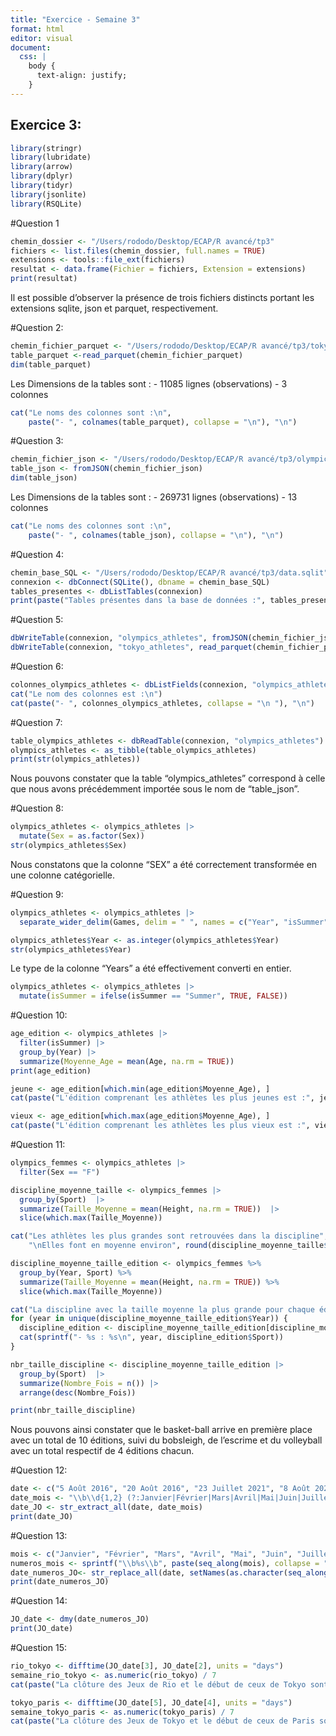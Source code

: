 ```yaml
---
title: "Exercice - Semaine 3"
format: html
editor: visual
document:
  css: |
    body {
      text-align: justify;
    }
---
```


## Exercice 3:

```r
library(stringr)
library(lubridate)
library(arrow)
library(dplyr)
library(tidyr)
library(jsonlite)
library(RSQLite)
```

#Question 1

```r
chemin_dossier <- "/Users/rododo/Desktop/ECAP/R avancé/tp3"
fichiers <- list.files(chemin_dossier, full.names = TRUE)
extensions <- tools::file_ext(fichiers)
resultat <- data.frame(Fichier = fichiers, Extension = extensions)
print(resultat)
```

Il est possible d'observer la présence de trois fichiers distincts portant les extensions sqlite, json et parquet, respectivement.

#Question 2:

```r
chemin_fichier_parquet <- "/Users/rododo/Desktop/ECAP/R avancé/tp3/tokyo_athletes.parquet"
table_parquet <-read_parquet(chemin_fichier_parquet)
dim(table_parquet)
```

Les Dimensions de la tables sont : - 11085 lignes (observations) - 3 colonnes

```r
cat("Le noms des colonnes sont :\n",
    paste("- ", colnames(table_parquet), collapse = "\n"), "\n")
```

#Question 3:

```r
chemin_fichier_json <- "/Users/rododo/Desktop/ECAP/R avancé/tp3/olympics_athletes.json"
table_json <- fromJSON(chemin_fichier_json)
dim(table_json)
```

Les Dimensions de la tables sont : - 269731 lignes (observations) - 13 colonnes

```r
cat("Le noms des colonnes sont :\n",
    paste("- ", colnames(table_json), collapse = "\n"), "\n")
```

#Question 4:

```r
chemin_base_SQL <- "/Users/rododo/Desktop/ECAP/R avancé/tp3/data.sqlit"
connexion <- dbConnect(SQLite(), dbname = chemin_base_SQL)
tables_presentes <- dbListTables(connexion)
print(paste("Tables présentes dans la base de données :", tables_presentes))
```

#Question 5:

```r
dbWriteTable(connexion, "olympics_athletes", fromJSON(chemin_fichier_json),overwrite = TRUE)
dbWriteTable(connexion, "tokyo_athletes", read_parquet(chemin_fichier_parquet),overwrite = TRUE)

```

#Question 6:

```r
colonnes_olympics_athletes <- dbListFields(connexion, "olympics_athletes")
cat("Le nom des colonnes est :\n")
cat(paste("- ", colonnes_olympics_athletes, collapse = "\n "), "\n")
```

#Question 7:

```r
table_olympics_athletes <- dbReadTable(connexion, "olympics_athletes")
olympics_athletes <- as_tibble(table_olympics_athletes)
print(str(olympics_athletes))
```

Nous pouvons constater que la table "olympics_athletes" correspond à celle que nous avons précédemment importée sous le nom de "table_json".

#Question 8:

```r
olympics_athletes <- olympics_athletes |> 
  mutate(Sex = as.factor(Sex))
str(olympics_athletes$Sex)
```

Nous constatons que la colonne "SEX" a été correctement transformée en une colonne catégorielle.

#Question 9:

```r
olympics_athletes <- olympics_athletes |> 
  separate_wider_delim(Games, delim = " ", names = c("Year", "isSummer"))
```

```r
olympics_athletes$Year <- as.integer(olympics_athletes$Year)
str(olympics_athletes$Year)
```

Le type de la colonne "Years" a été effectivement converti en entier.

```r
olympics_athletes <- olympics_athletes |> 
  mutate(isSummer = ifelse(isSummer == "Summer", TRUE, FALSE))
```

#Question 10:

```r
age_edition <- olympics_athletes |> 
  filter(isSummer) |> 
  group_by(Year) |> 
  summarize(Moyenne_Age = mean(Age, na.rm = TRUE))
print(age_edition)
```

```r
jeune <- age_edition[which.min(age_edition$Moyenne_Age), ]
cat(paste("L'édition comprenant les athlètes les plus jeunes est :", jeune$Year))
```

```r
vieux <- age_edition[which.max(age_edition$Moyenne_Age), ]
cat(paste("L'édition comprenant les athlètes les plus vieux est :", vieux$Year))

```

#Question 11:

```r
olympics_femmes <- olympics_athletes |> 
  filter(Sex == "F")
```

```r
discipline_moyenne_taille <- olympics_femmes |> 
  group_by(Sport)  |> 
  summarize(Taille_Moyenne = mean(Height, na.rm = TRUE))  |> 
  slice(which.max(Taille_Moyenne))
```

```r
cat("Les athlètes les plus grandes sont retrouvées dans la discipline", discipline_moyenne_taille$Sport,
    "\nElles font en moyenne environ", round(discipline_moyenne_taille$Taille_Moyenne, 2), "cm.")
```

```r
discipline_moyenne_taille_edition <- olympics_femmes %>%
  group_by(Year, Sport) %>%
  summarize(Taille_Moyenne = mean(Height, na.rm = TRUE)) %>%
  slice(which.max(Taille_Moyenne))
```

```r
cat("La discipline avec la taille moyenne la plus grande pour chaque édition est :\n")
for (year in unique(discipline_moyenne_taille_edition$Year)) {
  discipline_edition <- discipline_moyenne_taille_edition[discipline_moyenne_taille_edition$Year == year, ]
  cat(sprintf("- %s : %s\n", year, discipline_edition$Sport))
}
```

```r
nbr_taille_discipline <- discipline_moyenne_taille_edition |> 
  group_by(Sport)  |> 
  summarize(Nombre_Fois = n()) |> 
  arrange(desc(Nombre_Fois))

print(nbr_taille_discipline)

```

Nous pouvons ainsi constater que le basket-ball arrive en première place avec un total de 10 éditions, suivi du bobsleigh, de l'escrime et du volleyball avec un total respectif de 4 éditions chacun.

#Question 12:

```r
date <- c("5 Août 2016", "20 Août 2016", "23 Juillet 2021", "8 Août 2021", "26 Juillet 2024", "11 Août 2024")
date_mois <- "\\b\\d{1,2} (?:Janvier|Février|Mars|Avril|Mai|Juin|Juillet|Août|Septembre|Octobre|Novembre|Décembre) \\d{4}\\b"
date_JO <- str_extract_all(date, date_mois)
print(date_JO)
```

#Question 13:

```r
mois <- c("Janvier", "Février", "Mars", "Avril", "Mai", "Juin", "Juillet", "Août", "Septembre", "Octobre", "Novembre", "Décembre")
numeros_mois <- sprintf("\\b%s\\b", paste(seq_along(mois), collapse = "|"))
date_numeros_JO<- str_replace_all(date, setNames(as.character(seq_along(mois)), mois), fixed(numeros_mois))
print(date_numeros_JO)
```

#Question 14:

```r
JO_date <- dmy(date_numeros_JO)
print(JO_date)
```

#Question 15:

```r
rio_tokyo <- difftime(JO_date[3], JO_date[2], units = "days")
semaine_rio_tokyo <- as.numeric(rio_tokyo) / 7
cat(paste("La clôture des Jeux de Rio et le début de ceux de Tokyo sont séparés exactement de",rio_tokyo,"jours. Cela équivaut à",round(semaine_rio_tokyo, 0),"semaine."))
```

```r
tokyo_paris <- difftime(JO_date[5], JO_date[4], units = "days")
semaine_tokyo_paris <- as.numeric(tokyo_paris) / 7
cat(paste("La clôture des Jeux de Tokyo et le début de ceux de Paris sont séparés exactement de",tokyo_paris,"jours. Cela équivaut à",round(semaine_tokyo_paris, 0),"semaine."))
```
